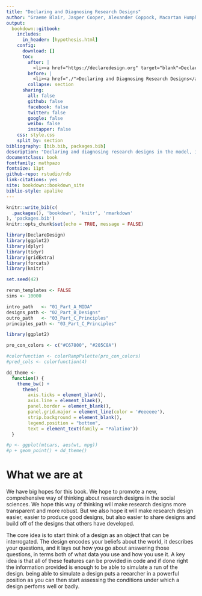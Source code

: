 ```yaml
---
title: "Declaring and Diagnosing Research Designs"
author: "Graeme Blair, Jasper Cooper, Alexander Coppock, Macartan Humphreys"
output:
  bookdown::gitbook:
    includes:
      in_header: [hypothesis.html]
    config:
      download: []
      toc:
        after: |
          <li><a href="https://declaredesign.org" target="blank">DeclareDesign</a></li>
        before: |
          <li><a href="./">Declaring and Diagnosing Research Designs</a></li>
        collapse: section
      sharing:
        all: false
        github: false
        facebook: false
        twitter: false
        google: false
        weibo: false
        instapper: false
    css: style.css
    split_by: section
bibliography: [bib.bib, packages.bib]
description: "Declaring and diagnosing research designs in the model, inquiry, data strategy, analysis strategy (MIDA) framework"
documentclass: book
fontfamily: mathpazo
fontsize: 11pt
github-repo: rstudio/rdb
link-citations: yes
site: bookdown::bookdown_site
biblio-style: apalike
---
```



```r
knitr::write_bib(c(
  .packages(), 'bookdown', 'knitr', 'rmarkdown'
), 'packages.bib')
knitr::opts_chunk$set(echo = TRUE, message = FALSE)
```


```r
library(DeclareDesign)
library(ggplot2)
library(dplyr)
library(tidyr)
library(gridExtra)
library(forcats)
library(knitr)

set.seed(42)

rerun_templates <- FALSE
sims <- 10000

intro_path   <- "01_Part_A_MIDA"
designs_path <- "02_Part_B_Designs"
outro_path   <- "03_Part_C_Principles"
principles_path <- "03_Part_C_Principles"

library(ggplot2)

pro_con_colors <- c("#C67800", "#205C8A")

#colorfunction <- colorRampPalette(pro_con_colors)
#pred_cols <- colorfunction(4)

dd_theme <-
  function() {
    theme_bw() +
      theme(
        axis.ticks = element_blank(),
        axis.line = element_blank(),
        panel.border = element_blank(),
        panel.grid.major = element_line(color = '#eeeeee'),
        strip.background = element_blank(),
        legend.position = "bottom",
        text = element_text(family = "Palatino"))
  }

#p <- ggplot(mtcars, aes(wt, mpg))
#p + geom_point() + dd_theme()

```

# What we are at {-}

We have big hopes for this book. We hope to promote a new, comprehensive way of thinking about research designs in the social sciences. We hope this way of thinking will make research designs more transparent and more robust. But we also hope it will make research design easier, easier to produce good designs, but also easier to share designs and build off of the designs that others have developed.

The core idea is to start think of a design as an object that can be interrogated. The design encodes your beliefs about the world, it describes your questions, and it lays out  how you go about answering those questions, in terms both of what data you use and how you use it. A key idea is that all of these features can be provided in code and if done right the information provided is enough to be able to simulate a run of the design. being able to simulate a design puts a reearcher in a powerful position as you can then start assessing the conditions under which a design perfoms well or badly.



